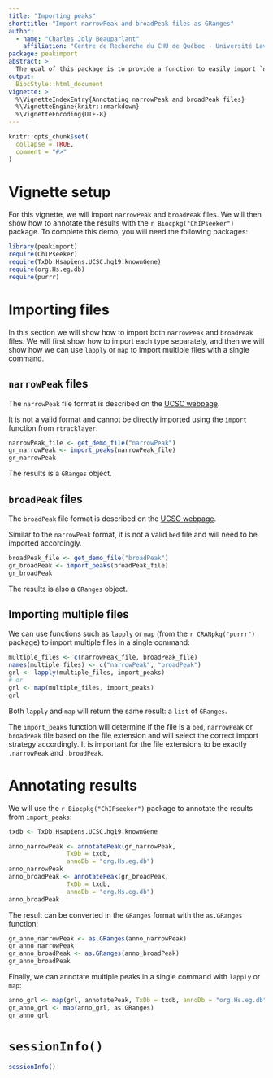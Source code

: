 ```yaml
---
title: "Importing peaks"
shorttitle: "Import narrowPeak and broadPeak files as GRanges"
author:
  - name: "Charles Joly Beauparlant"
    affiliation: "Centre de Recherche du CHU de Québec - Université Laval, Québec, Québec, Canada, Département de Médecine Moléculaire, Faculté de médecine, Québec, Canada"
package: peakimport
abstract: >
  The goal of this package is to provide a function to easily import `narrowPeak` and `broadPeak` files.  The rationale is that there is currently a [bug](https://github.com/GuangchuangYu/ChIPseeker/pull/93) in the `r Biocpkg("ChIPseeker")` package. When `narrowPeak` files are used, the 1st line is used as an header. The first entry of the `narrowPeak` file is thus removed from the analysis. The same problem is found with `broadPeak` files. Until the bug is solved, it will be easier to load the `narrowPeak` and `broadPeak` files using this package. The `import_peaks` function can also be used in other context when `narrowPeak` and `broadPeak` files need to be imported.
output:
  BiocStyle::html_document
vignette: >
  %\VignetteIndexEntry{Annotating narrowPeak and broadPeak files}
  %\VignetteEngine{knitr::rmarkdown}
  %\VignetteEncoding{UTF-8}
---
```


```r
knitr::opts_chunk$set(
  collapse = TRUE,
  comment = "#>"
)
```

# Vignette setup

For this vignette, we will import `narrowPeak` and `broadPeak` files. We will
then show how to annotate the results with the `r Biocpkg("ChIPseeker")`
package. To complete this demo, you will need the following packages:

```r
library(peakimport)
require(ChIPseeker)
require(TxDb.Hsapiens.UCSC.hg19.knownGene)
require(org.Hs.eg.db)
require(purrr)
```

# Importing files

In this section we will show how to import both `narrowPeak` and `broadPeak`
files. We will first show how to import each type separately, and then we will
show how we can use `lapply` or `map` to import multiple files with a single
command.

## `narrowPeak` files

The `narrowPeak` file format is described on the
[UCSC webpage]("http://genome.ucsc.edu/FAQ/FAQformat.html#format12").

It is not a valid format and cannot be directly imported using the `import`
function from `rtracklayer`.

```r
narrowPeak_file <- get_demo_file("narrowPeak")
gr_narrowPeak <- import_peaks(narrowPeak_file)
gr_narrowPeak
```

The results is a `GRanges` object.

## `broadPeak` files

The `broadPeak` file format is described on the
[UCSC webpage]("http://genome.ucsc.edu/FAQ/FAQformat.html#format13").

Similar to the `narrowPeak` format, it is not a valid `bed` file and will need
to be imported accordingly.

```r
broadPeak_file <- get_demo_file("broadPeak")
gr_broadPeak <- import_peaks(broadPeak_file)
gr_broadPeak
```

The results is also a `GRanges` object.

## Importing multiple files

We can use functions such as `lapply` or `map` (from the `r CRANpkg("purrr")`
package) to import multiple files in a single command:

```r
multiple_files <- c(narrowPeak_file, broadPeak_file)
names(multiple_files) <- c("narrowPeak", "broadPeak")
grl <- lapply(multiple_files, import_peaks)
# or
grl <- map(multiple_files, import_peaks)
grl
```

Both `lapply` and `map` will return the same result: a `list` of `GRanges`.

The `import_peaks` function will determine if the file is a `bed`, `narrowPeak`
or `broadPeak` file based on the file extension and will select the correct
import strategy accordingly. It is important for the file extensions to be
exactly `.narrowPeak` and `.broadPeak`.

# Annotating results

We will use the `r Biocpkg("ChIPseeker")` package to annotate the results from
`import_peaks`:

```r
txdb <- TxDb.Hsapiens.UCSC.hg19.knownGene

anno_narrowPeak <- annotatePeak(gr_narrowPeak,
				TxDb = txdb,
				annoDb = "org.Hs.eg.db")
anno_narrowPeak
anno_broadPeak <- annotatePeak(gr_broadPeak,
				TxDb = txdb,
				annoDb = "org.Hs.eg.db")
anno_broadPeak
```

The result can be converted in the `GRanges` format with the `as.GRanges`
function:

```r
gr_anno_narrowPeak <- as.GRanges(anno_narrowPeak)
gr_anno_narrowPeak
gr_anno_broadPeak <- as.GRanges(anno_broadPeak)
gr_anno_broadPeak
```

Finally, we can annotate multiple peaks in a single command with `lapply` or
`map`:

```r
anno_grl <- map(grl, annotatePeak, TxDb = txdb, annoDb = "org.Hs.eg.db")
gr_anno_grl <- map(anno_grl, as.GRanges)
gr_anno_grl
```

# `sessionInfo()`

```r
sessionInfo()
```
